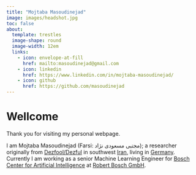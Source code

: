 ```yaml
---
title: "Mojtaba Masoudinejad"
image: images/headshot.jpg
toc: false
about: 
  template: trestles
  image-shape: round
  image-width: 12em
  links:
    - icon: envelope-at-fill
      href: mailto:masoudinejad@gmail.com
    - icon: linkedin
      href: https://www.linkedin.com/in/mojtaba-masoudinejad/
    - icon: github
      href: https://github.com/masoudinejad
---
```


# Wellcome

Thank you for visiting my personal webpage.

I am Mojtaba Masoudinejad (Farsi: مجتبی مسعودی نژاد); a researcher originally from [Dezfool/Dezful](https://en.wikipedia.org/wiki/Dezful) in southwest [Iran](https://en.wikipedia.org/wiki/Iran), living in [Germany](https://en.wikipedia.org/wiki/Germany). 
Currently I am working as a senior Machine Learning Engineer for [Bosch Center for Artificial Intelligence](https://www.bosch-ai.com) at [Robert Bosch GmbH](https://www.bosch.com/).
